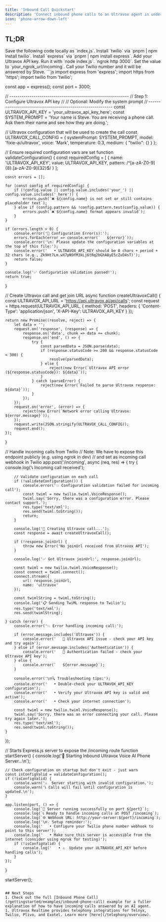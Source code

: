 ```yaml
---
title: 'Inbound Call Quickstart'
description: 'Connect inbound phone calls to an Ultravox agent in under 6 minutes.'
icon: 'phone-arrow-down-left'
---
```


## TL;DR
<Steps>
  <Step title="Steal this code">Save the following code locally as `index.js`.</Step>
  <Step title="Install twilio node library">Install `twilio` via `pnpm | npm install twilio`.</Step>
  <Step title="Install Express.js">Install `express` via `pnpm | npm install express`.</Step>
  <Step title="Configure variables">Add your Ultravox API key.</Step>
  <Step title="Start the server">Run it with `node index.js`.</Step>
  <Step title="Expose the endpoint">`ngrok http 3000`.</Step>
  <Step title="Configure incoming call webhook in Twilio">Set the value to `your_ngrok_url/incoming`.</Step>
  <Step title="Call your Twilio number">Call your Twilio number and it will be answered by Steve.</Step>
</Steps>
```js
import express from 'express';
import https from 'https';
import twilio from 'twilio';

const app = express();
const port = 3000;

// ------------------------------------------------------------
// Step 1:  Configure Ultravox API key
//
// Optional:  Modify the system prompt
// ------------------------------------------------------------
const ULTRAVOX_API_KEY = 'your_ultravox_api_key_here';
const SYSTEM_PROMPT = 'Your name is Steve. You are receiving a phone call. Ask them their name and see how they are doing.';

// Ultravox configuration that will be used to create the call
const ULTRAVOX_CALL_CONFIG = {
    systemPrompt: SYSTEM_PROMPT,
    model: 'fixie-ai/ultravox',
    voice: 'Mark',
    temperature: 0.3,
    medium: { "twilio": {} }
};

// Ensure required configuration vars are set
function validateConfiguration() {
    const requiredConfig = [
        { name: 'ULTRAVOX_API_KEY', value: ULTRAVOX_API_KEY, pattern: /^[a-zA-Z0-9]{8}\.[a-zA-Z0-9]{32}$/ }
    ];

    const errors = [];

    for (const config of requiredConfig) {
        if (!config.value || config.value.includes('your_') || config.value.includes('_here')) {
            errors.push(`❌ ${config.name} is not set or still contains placeholder text`);
        } else if (config.pattern && !config.pattern.test(config.value)) {
            errors.push(`❌ ${config.name} format appears invalid`);
        }
    }

    if (errors.length > 0) {
        console.error('🚨 Configuration Error(s):');
        errors.forEach(error => console.error(`   ${error}`));
        console.error('\n💡 Please update the configuration variables at the top of this file:');
        console.error('   • ULTRAVOX_API_KEY should be 8 chars + period + 32 chars (e.g., Zk9Ht7Lm.wX7pN9fM3kLj6tRq2bGhA8yE5cZvD4sT)');
        return false;
    }

    console.log('✅ Configuration validation passed!');
    return true;
}

// Create Ultravox call and get join URL
async function createUltravoxCall() {
    const ULTRAVOX_API_URL = 'https://api.ultravox.ai/api/calls';
    const request = https.request(ULTRAVOX_API_URL, {
        method: 'POST',
        headers: {
            'Content-Type': 'application/json',
            'X-API-Key': ULTRAVOX_API_KEY
        }
    });

    return new Promise((resolve, reject) => {
        let data = '';
        request.on('response', (response) => {
            response.on('data', chunk => data += chunk);
            response.on('end', () => {
                try {
                    const parsedData = JSON.parse(data);
                    if (response.statusCode >= 200 && response.statusCode < 300) {
                        resolve(parsedData);
                    } else {
                        reject(new Error(`Ultravox API error (${response.statusCode}): ${data}`));
                    }
                } catch (parseError) {
                    reject(new Error(`Failed to parse Ultravox response: ${data}`));
                }
            });
        });
        request.on('error', (error) => {
            reject(new Error(`Network error calling Ultravox: ${error.message}`));
        });
        request.write(JSON.stringify(ULTRAVOX_CALL_CONFIG));
        request.end();
    });
}

// Handle incoming calls from Twilio
// Note: We have to expose this endpoint publicly (e.g. using ngrok in dev)
//       and set as incoming call webhook in Twilio
app.post('/incoming', async (req, res) => {
    try {
        console.log('📞 Incoming call received');
        
        // Validate configuration on each call
        if (!validateConfiguration()) {
            console.error('💥 Configuration validation failed for incoming call');
            const twiml = new twilio.twiml.VoiceResponse();
            twiml.say('Sorry, there was a configuration error. Please contact support.');
            res.type('text/xml');
            res.send(twiml.toString());
            return;
        }

        console.log('🤖 Creating Ultravox call...');
        const response = await createUltravoxCall();
        
        if (!response.joinUrl) {
            throw new Error('No joinUrl received from Ultravox API');
        }
        
        console.log('✅ Got Ultravox joinUrl:', response.joinUrl);

        const twiml = new twilio.twiml.VoiceResponse();
        const connect = twiml.connect();
        connect.stream({
            url: response.joinUrl,
            name: 'ultravox'
        });

        const twimlString = twiml.toString();
        console.log('📋 Sending TwiML response to Twilio');
        res.type('text/xml');
        res.send(twimlString);

    } catch (error) {
        console.error('💥 Error handling incoming call:');
        
        if (error.message.includes('Ultravox')) {
            console.error('   🤖 Ultravox API issue - check your API key and try again');
        } else if (error.message.includes('Authentication')) {
            console.error('   🔐 Authentication failed - check your Ultravox API key');
        } else {
            console.error(`   ${error.message}`);
        }
        
        console.error('\n🔍 Troubleshooting tips:');
        console.error('   • Double-check your ULTRAVOX_API_KEY configuration');
        console.error('   • Verify your Ultravox API key is valid and active');
        console.error('   • Check your internet connection');
        
        const twiml = new twilio.twiml.VoiceResponse();
        twiml.say('Sorry, there was an error connecting your call. Please try again later.');
        res.type('text/xml');
        res.send(twiml.toString());
    }
});

// Starts Express.js server to expose the /incoming route
function startServer() {
    console.log('🚀 Starting Inbound Ultravox Voice AI Phone Server...\n');
    
    // Check configuration on startup but don't exit - just warn
    const isConfigValid = validateConfiguration();
    if (!isConfigValid) {
        console.warn('⚠️  Server starting with invalid configuration.');
        console.warn('📞 Calls will fail until configuration is updated.\n');
    }

    app.listen(port, () => {
        console.log(`🎉 Server running successfully on port ${port}`);
        console.log(`📞 Ready to handle incoming calls at POST /incoming`);
        console.log(`🌐 Webhook URL: http://your-server:${port}/incoming`);
        console.log('\n💡 Setup reminder:');
        console.log('   • Configure your Twilio phone number webhook to point to this server');
        console.log('   • Make sure this server is accessible from the internet (consider using ngrok for testing)');
        if (!isConfigValid) {
            console.log('   • ⚠️  Update your ULTRAVOX_API_KEY before handling calls');
        }
    });
}

startServer();
```

## Next Steps
1. Check out the full [Inbound Phone Call](/gettingstarted/examples/inbound-phone-call) example for a fuller explanation of how to have incoming calls answered by an AI agent.
1. Ultravox Realtime provides telephony integrations for Telnyx, Twilio, Plivo, and Exotel. Learn more [here](/telephony/overview).